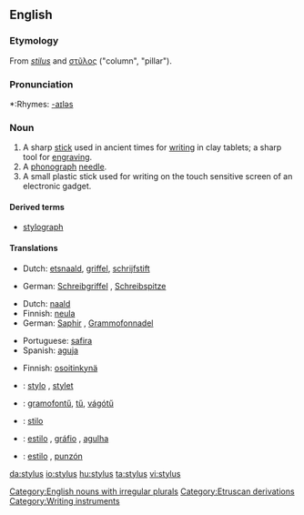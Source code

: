 ==English==
===Etymology===
From {{L.}} ''[[stilus]]'' and {{Gr.}} [[στῦλος]] ("column", "pillar").

===Pronunciation===
*:Rhymes: [[Rhymes:English:-aɪləs|-aɪləs]]

===Noun===
{{wikipedia}}
{{en-noun|styli|plural2=styluses}}

# A sharp [[stick]] used in ancient times for [[writing]] in clay tablets; a sharp tool for [[engraving]].
# A [[phonograph]] [[needle]].
# A small plastic stick used for writing on the touch sensitive screen of an electronic gadget.

====Derived terms====
*[[stylograph]]

====Translations====
{{trans-top|a sharp stick}}
*Dutch: [[etsnaald]], [[griffel]], [[schrijfstift]]
{{trans-mid}}
*German: [[Schreibgriffel]] {{m}}, [[Schreibspitze]] {{f}}
{{trans-bottom}}

{{trans-top|a phonograph needle}}
*Dutch: [[naald]]
*Finnish: [[neula]]
*German: [[Saphir]] {{m}}, [[Grammofonnadel]] {{f}}
{{trans-mid}}
*Portuguese: [[safira]] {{f}}
*Spanish: [[aguja]] {{f}}
{{trans-bottom}}

{{trans-top|a small plastic stick}}
*Finnish: [[osoitinkynä]]
{{trans-mid}}
{{trans-bottom}}

{{checktrans-top}}
*{{ttbc|French}}: [[stylo]] {{m}}, [[stylet]] {{m}}
*{{ttbc|Hungarian}}: [[gramofontű]], [[tű]], [[vágótű]]
*{{ttbc|Interlingua}}: [[stilo]]
{{checktrans-mid}}
*{{ttbc|Portuguese}}: [[estilo]] {{m}}, [[gráfio]] {{m}}, [[agulha]] {{f}}
*{{ttbc|Spanish}}: [[estilo]] {{m}}, [[punzón]] {{m}}
{{checktrans-bottom}}

[[Category:English nouns with irregular plurals]]
[[Category:Etruscan derivations]]
[[Category:Writing instruments]]

[[da:stylus]]
[[io:stylus]]
[[hu:stylus]]
[[ta:stylus]]
[[vi:stylus]]